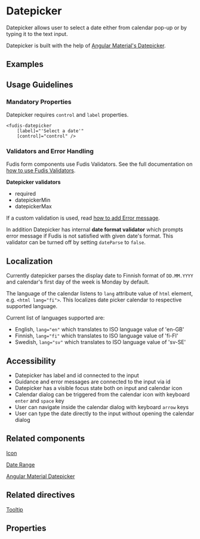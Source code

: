
<Meta title="Components/Form/Date/Datepicker" />

# Datepicker

Datepicker allows user to select a date either from calendar pop-up or by typing it to the text input.

Datepicker is built with the help of [Angular Material's Datepicker](https://material.angular.io/components/datepicker/overview).

## Examples

<Canvas of={DatepickerStories.Datepicker} />

## Usage Guidelines

### Mandatory Properties

Datepicker requires `control` and `label` properties.

```
<fudis-datepicker
	[label]="'Select a date'"
	[control]="control" />
```

### Validators and Error Handling

Fudis form components use Fudis Validators. See the full documentation on [how to use Fudis Validators](/docs/utilities-validators--documentation).

**Datepicker validators**

- required
- datepickerMin
- datepickerMax

If a custom validation is used, read [how to add Error message](/docs/components-form-error-message--documentation).

In addition Datepicker has internal **date format validator** which prompts error message if Fudis is not satisfied with given date's format. This validator can be turned off by setting `dateParse` to `false`.

## Localization

Currently datepicker parses the display date to Finnish format of <code>DD.MM.YYYY</code> and calendar's first day of the week is Monday by default.

The language of the calendar listens to <code>lang</code> attribute value of <code>html</code> element, e.g. `<html lang="fi">`. This localizes date picker calendar to respective supported language.

Current list of languages supported are:

- English, `lang="en"` which translates to ISO language value of 'en-GB'
- Finnish, `lang="fi"` which translates to ISO language value of 'fi-FI'
- Swedish, `lang="sv"` which translates to ISO language value of 'sv-SE'

## Accessibility

- Datepicker has label and id connected to the input
- Guidance and error messages are connected to the input via id
- Datepicker has a visible focus state both on input and calendar icon
- Calendar dialog can be triggered from the calendar icon with keyboard <code>enter</code> and <code>space</code> key
- User can navigate inside the calendar dialog with keyboard <code>arrow</code> keys
- User can type the date directly to the input without opening the calendar dialog

## Related components

[Icon](/docs/components-icon--documentation)

[Date Range](/docs/components-form-date-date-range--documentation)

[Angular Material Datepicker](https://material.angular.io/components/datepicker/overview)

## Related directives

[Tooltip](/docs/directives-tooltip--documentation)

## Properties

<ArgTypes of={DatepickerComponent} exclude={datepickerExclude} />
